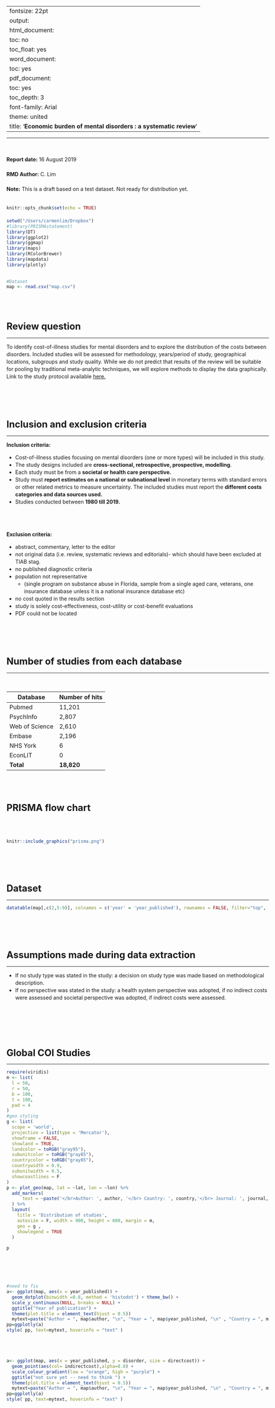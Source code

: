 
---
fontsize: 22pt
output:
  html_document:
    toc: no
    toc_float: yes
  word_document:
    toc: yes
  pdf_document:  
    toc: yes
    toc_depth: 3
font-family: Arial
theme: united
title: '**Economic burden of mental disorders : a systematic review**'
---
<hr>
<br>

<style>
  
#TOC {
 position: fixed;
  left: 0;
  top: 0;
  width: 250px;
  height: 100%;
  overflow:auto;
}
body {
  max-width: 1200px;
  margin: auto;
  margin-left:150px;
  line-height: 20px;
}
h1.title {
    font-size: 28px;
}
h4 {
    font-size: 20px;
}
h3 {
    font-size: 24px;
}
h2 {
    font-size: 25px;
}
h1 {
    font-size: 26px;
}
.center {
    display: block;
    margin-left: auto;
    margin-right: auto;
    width: 28%;
}
.table {
    width: 40%;
}

.btn {
    border-width: 0 0px 0px 0px;
    font-weight: normal;
    text-transform: ;
}
.btn-default {
    color: #2ecc71;
    background-color: #ffffff;
    border-color: #ffffff;
}
</style>

\vspace{20mm}

**Report date:** 16 August 2019
<br>
<br>
**RMD Author:** C. Lim
<br>
<br>
**Note:** This is a draft based on a test dataset. Not ready for distribution yet.
<br>
<br>


```r
knitr::opts_chunk$set(echo = TRUE)

setwd("/Users/carmenlim/Dropbox")
#library(PRISMAstatement)
library(DT)
library(ggplot2)
library(ggmap)
library(maps)
library(RColorBrewer)
library(mapdata)
library(plotly)
 
 
#Dataset
map <- read.csv("map.csv")

```

<br>
<br>

## **Review question ** 
<hr>

To identify cost-of-illness studies for mental disorders and to explore the distribution of the costs between disorders. Included studies will be assessed for methodology, years/period of study, geographical locations, subgroups and study quality. While we do not predict that results of the review will be suitable for pooling by traditional meta-analytic techniques, we will explore methods to display the data graphically.
Link to the study protocol available [here.](https://www.crd.york.ac.uk/prospero/display_record.php?RecordID=127783) 
 
<br>
<br>
<br>
 
## **Inclusion and exclusion criteria**
<hr>

**Inclusion criteria:**  

- Cost-of-illness studies focusing on mental disorders (one or more types) will be included in this study.
- The study designs included are **cross-sectional, retrospective, prospective, modelling**.
- Each study must be from a **societal or health care perspective.**
- Study must **report estimates on a national or subnational level** in monetary terms with standard errors or other related metrics to measure uncertainty. The included studies must report the **different costs categories and data sources used.**
- Studies conducted between **1980 till 2019.**

<br>
<br>

**Exclusion criteria:**

- abstract, commentary, letter to the editor
- not original data (i.e. review, systematic reviews and editorials)- which should have been excluded at TIAB stag. 
- no published diagnostic criteria
- population not representative
    - (single program on substance abuse in Florida, sample from a single aged care, veterans,  one insurance database unless it is a national insurance database etc)
- no cost quoted in the results section
- study is solely cost-effectiveness, cost-utility or cost-benefit evaluations
- PDF could not be located

 <br>
 <br>
 <br>
 
## **Number of studies from each database**
<hr>
<br>


Database | Number of hits |
---------|----------------|
Pubmed | 11,201 |
PsychInfo | 2,807 |
Web of Science | 2,610 |
Embase | 2,196 |
NHS York | 6 |
EconLIT | 0 |
**Total** | **18,820**|


<br>
<br>


## **PRISMA flow chart**
<br>
<br>

```r
knitr::include_graphics("prisma.png")
```

<br>
<br>
<br>

## **Dataset**
<hr>

```r
datatable(map[,c(2,5:9)], colnames = c('year' = 'year_published'), rownames = FALSE, filter="top", options = list(pageLength = 5, scrollX=T) )
```
 
<br>
<br>
<br>
 
## **Assumptions made during data extraction**
<hr>


* If no study type was stated in the study: a decision on study type was made based on methodological description.
* If no perspective was stated in the study: a health system perspective was adopted, if no indirect costs were assessed and societal perspective was adopted, if indirect costs were assessed.

<br>
<br>
<br>
<br>

## **Global COI Studies**
<hr>

```r

require(viridis)
m <- list(
  l = 50,
  r = 50,
  b = 100,
  t = 100,
  pad = 4
)
#geo styling
g <- list(
  scope = 'world',
  projection = list(type = 'Mercator'),
  showframe = FALSE,
  showland = TRUE,
  landcolor = toRGB("gray95"),
  subunitcolor = toRGB("gray85"),
  countrycolor = toRGB("gray85"),
  countrywidth = 0.9,
  subunitwidth = 0.5,
  showcoastlines = F
)
p <- plot_geo(map, lat = ~lat, lon = ~lon) %>%
  add_markers(
      text = ~paste('</br>Author: ', author, '</br> Country: ', country,'</br> Journal: ', journal, '</br> Year: ', year_published, '</br> Disorder: ', disorder), hoverinfo = "text",symbol = I("circle"),size = I(8), color = ~disorder, colors = viridis::magma(5)
  ) %>%   
  layout(
    title = 'Distribution of studies',
    autosize = F, width = 900, height = 600, margin = m,
    geo = g ,
    showlegend = TRUE
  )
  
p

```
<br>
<br>
<br>
 
```r
#need to fix
a<- ggplot(map, aes(x = year_published)) +
  geom_dotplot(binwidth =0.8, method = 'histodot') + theme_bw() + 
  scale_y_continuous(NULL, breaks = NULL) +
  ggtitle("Year of publication") + 
  theme(plot.title = element_text(hjust = 0.5))
  mytext=paste("Author = ", map$author, "\n", "Year = ", map$year_published, "\n" , "Country = ", map$country, "\n", "Disorder = ", map$disorder,  sep="")    
pp=ggplotly(a)   
style( pp, text=mytext, hoverinfo = "text" )
```

<br>
<br>


```r
 
a<- ggplot(map, aes(x = year_published, y = disorder, size = directcost)) +
  geom_point(aes(col= indirectcost),alpha=0.8) +
  scale_colour_gradient(low = "orange", high = "purple") +
  ggtitle("not sure yet -- need to think ") + 
  theme(plot.title = element_text(hjust = 0.5))
  mytext=paste("Author = ", map$author, "\n", "Year = ", map$year_published, "\n" , "Country = ", map$country, "\n", "Disorder = ", map$disorder,  sep="")    
pp=ggplotly(a)   
style( pp, text=mytext, hoverinfo = "text" )
```

<br>
<br>
 